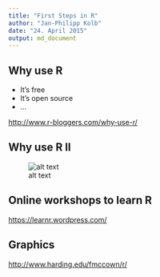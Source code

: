 ```yaml
---
title: "First Steps in R"
author: "Jan-Philipp Kolb"
date: "24. April 2015"
output: md_document
---
```


## Why use R

- It's free
- It's open source
- ...

<http://www.r-bloggers.com/why-use-r/>


## Why use R II

![alt text](http://www.edureka.co/blog/wp-content/uploads/2013/06/bar-learn-r-img11.png)

## Online workshops to learn R

<https://learnr.wordpress.com/>

## Graphics

<http://www.harding.edu/fmccown/r/>